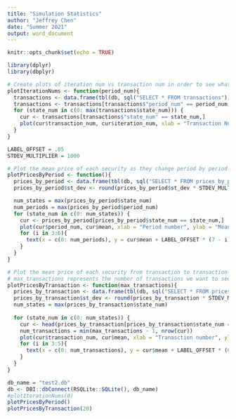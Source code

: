 ```yaml
---
title: "Simulation Statistics"
author: "Jeffrey Chen"
date: "Summer 2021"
output: word_document
---
```


```r
knitr::opts_chunk$set(echo = TRUE)
```

```r
library(dplyr)
library(dbplyr)

# Create plots of iteration num vs transaction num in order to see what parameter is appropriate for numnber of iterations in a period
plotIterationNums <- function(period_num){
  transactions <- data.frame(tbl(db, sql("SELECT * FROM transactions")))
  transactions <- transactions[transactions$"period_num" == period_num,]
  for (state_num in c(0: max(transactions$state_num))) {
    cur <- transactions[transactions$"state_num" == state_num,]
    plot(cur$transaction_num, cur$iteration_num, xlab = "Transaction Num", ylab = "Iteration Num", main = paste("Security", state_num), pch = 19, col = "blue")
  }
}

LABEL_OFFSET = .05
STDEV_MULTIPLIER = 1000

# Plot the mean price of each security as they change period by period
plotPricesByPeriod <- function(){
  prices_by_period <- data.frame(tbl(db, sql("SELECT * FROM prices_by_period")))
  prices_by_period$st_dev <- round(prices_by_period$st_dev * STDEV_MULTIPLIER)

  num_states = max(prices_by_period$state_num)
  num_periods = max(prices_by_period$period_num)
  for (state_num in c(0: num_states)) {
    cur <- prices_by_period[prices_by_period$state_num == state_num,]
    plot(cur$period_num, cur$mean, xlab = "Period number", ylab = "Mean", main = paste("Security", state_num, "price by period"), col = "red", pch = 19, ylim = 0:1, type="o")
    for (i in 3:6){
      text(x = c(0: num_periods), y = cur$mean + LABEL_OFFSET * (7 - i), labels = round(cur[,i], 3))
    }
  }
}

# Plot the mean price of each security from transaction to transaction across all periods
# max_transactions represents the number of transactions we want to see from each security provided they exist
plotPricesByTransaction <- function(max_transactions){
  prices_by_transaction <- data.frame(tbl(db, sql("SELECT * FROM prices_by_transaction")))
  prices_by_transaction$st_dev <- round(prices_by_transaction * STDEV_MULTIPLIER)
  num_states = max(prices_by_transaction$state_num)
  
  for (state_num in c(0: num_states)) {
    cur <- head(prices_by_transaction[prices_by_transaction$state_num == state_num,], max_transactions)
    num_transactions = min(max_transactions - 1, nrow(cur))
    plot(cur$transaction_num, cur$mean, xlab = "Tranasction number", ylab = "Mean", main = paste("Security", state_num, "price by transaction"), col = "red", pch = 19, ylim = 0:1, type="o")
    for (i in 3:5){
      text(x = c(0: num_transactions), y = cur$mean + LABEL_OFFSET * (6 - i), labels = round(cur[,i], 3))
    }
  } 
}
```


```r
db_name = "test2.db"
db <- DBI::dbConnect(RSQLite::SQLite(), db_name)
#plotIterationNums(0)
plotPricesByPeriod()
plotPricesByTransaction(20)
```